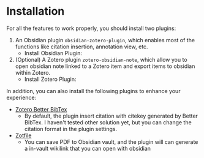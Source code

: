 
# Installation

For all the features to work properly, you should install two plugins:

1. An Obsidian plugin `obsidian-zotero-plugin`, which enables most of the functions like citation insertion, annotation view, etc.
   - Install Obsidian Plugin: <LatestBadge type="obsidian" href="/getting-started/install/obsidian" alt="Obsidian Plugin Install Guide"/>
2. (Optional) A Zotero plugin `zotero-obsidian-note`, which allow you to open obsidian note linked to a Zotero item and export items to obsidian within Zotero.
   - Install Zotero Plugin: <LatestBadge type="zotero" href="/getting-started/install/obsidian" alt="Zotero Plugin Install Guide"/>

In addition, you can also install the following plugins to enhance your experience:

- [Zotero Better BibTex](https://retorque.re/zotero-better-bibtex/)
   - By default, the plugin insert citation with citekey generated by Better BibTex.
   I haven't tested other solution yet, but you can change the citation format in the plugin settings.
- [Zotfile](https://www.zotfile.com/)
   - You can save PDF to Obsidian vault, and the plugin will can generate a in-vault wikilink that you can open with obsidian